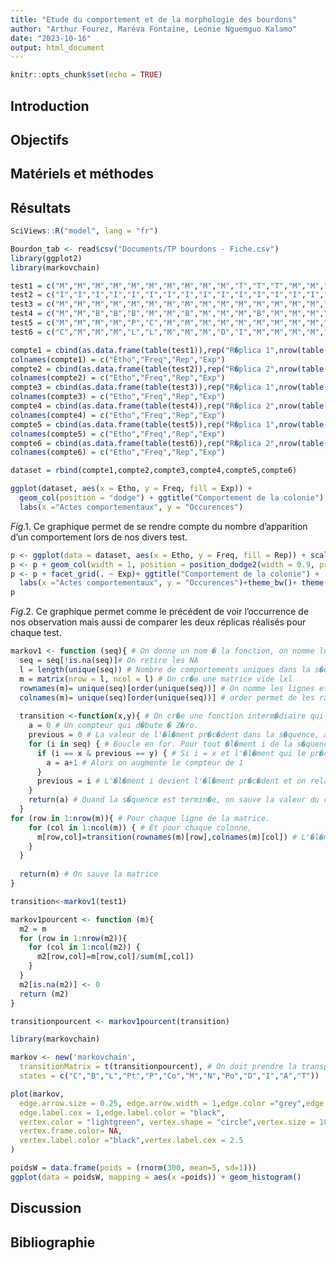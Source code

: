 ```yaml
---
title: "Etude du comportement et de la morphologie des bourdons"
author: "Arthur Fourez, Maréva Fontaine, Leonie Nguemguo Kalamo"
date: "2023-10-16"
output: html_document
---
```


```r
knitr::opts_chunk$set(echo = TRUE)
```

## Introduction

## Objectifs

## Matériels et méthodes

## Résultats

```r
SciViews::R("model", lang = "fr")
```

```r
Bourdon_tab <- read$csv("Documents/TP bourdons - Fiche.csv")
library(ggplot2)
library(markovchain)
```

```r
test1 = c("M","M","M","M","M","M","M","M","M","M","T","T","T","M","M","NA","M","I","I","M","M","I","M","Po","Po","M","I","I","I","M","M","M","M","M","Co","Co","M","M","I","I","M","M","Co","Co","I","I","T","T","M","M","I","T","M","M","I","I","I","M","NA","NA")
test2 = c("I","I","I","I","I","I","I","I","I","I","I","I","I","I","I","I","I","I","I","I","I","I","I","I","I","I","I","I","I","I","I","I","I","I","I","I","I","I","I","I","I","I","I","I","I","I","I","I","I","I","I","I","I","I","I","I","I","I","I","M")
test3 = c("M","M","M","M","M","M","M","M","M","M","M","M","M","M","M","M","M","M","M","T","M","M","M","M","M","C","M","M","L","M","M","M","M","M","M","M","I","M","M","M","M","M","M","I","M","M","I","T","M","I","T","M","M","M","I","I","M","M","M","NA")
test4 = c("M","M","B","B","B","M","M","B","M","M","M","B","M","M","M","B","B","A","M","M","M","I","A","A","M","M","M","M","M","I","N","M","M","M","M","M","M","M","M","M","M","M","M","M","M","M","M","M","M","M","A","M","M","M","M","M","M","NA","NA","NA")
test5 = c("M","M","M","M","P","C","M","M","M","M","M","M","M","M","M","M","M","M","M","M","M","M","M","M","M","M","M","M","P","M","M","Pt","I","M","M","M","M","C","M","M","M","M","M","M","M","C","I","I","I","Pt","Pt","Pt","Pt","M","NA","NA","NA","NA","NA","NA")
test6 = c("C","M","M","M","L","L","M","M","M","D","I","M","M","M","M","M","M","M","C","Pt","M","M","M","M","M","M","C","M","Pt","M","M","M","M","M","M","I","I","M","M","I","M","M","M","I","I","I","I","T","M","M","M","M","M","NA","NA","NA","NA","NA","NA","NA")
```

```r
compte1 = cbind(as.data.frame(table(test1)),rep("R�plica 1",nrow(table(test1))),rep("Exp�rience 1",nrow(table(test1))))
colnames(compte1) = c("Etho","Freq","Rep","Exp")
compte2 = cbind(as.data.frame(table(test2)),rep("R�plica 2",nrow(table(test2))),rep("Exp�rience 1",nrow(table(test2))))
colnames(compte2) = c("Etho","Freq","Rep","Exp")
compte3 = cbind(as.data.frame(table(test3)),rep("R�plica 1",nrow(table(test3))),rep("Exp�rience 2",nrow(table(test3))))
colnames(compte3) = c("Etho","Freq","Rep","Exp")
compte4 = cbind(as.data.frame(table(test4)),rep("R�plica 2",nrow(table(test4))),rep("Exp�rience 2",nrow(table(test4))))
colnames(compte4) = c("Etho","Freq","Rep","Exp")
compte5 = cbind(as.data.frame(table(test5)),rep("R�plica 1",nrow(table(test5))),rep("Exp�rience 3",nrow(table(test5))))
colnames(compte5) = c("Etho","Freq","Rep","Exp")
compte6 = cbind(as.data.frame(table(test6)),rep("R�plica 2",nrow(table(test6))),rep("Exp�rience 3",nrow(table(test6))))
colnames(compte6) = c("Etho","Freq","Rep","Exp")
```

```r
dataset = rbind(compte1,compte2,compte3,compte4,compte5,compte6)
```

```r
ggplot(dataset, aes(x = Etho, y = Freq, fill = Exp)) +
  geom_col(position = "dodge") + ggtitle("Comportement de la colonie") +
  labs(x ="Actes comportementaux", y = "Occurences")
```

*Fig*.1. Ce graphique permet de se rendre compte du nombre d'apparition d'un comportement lors de nos divers test.

```r
p <- ggplot(data = dataset, aes(x = Etho, y = Freq, fill = Rep)) + scale_fill_grey()
p <- p + geom_col(width = 1, position = position_dodge2(width = 0.9, preserve = "single"))
p <- p + facet_grid(. ~ Exp)+ ggtitle("Comportement de la colonie") +
  labs(x ="Actes comportementaux", y = "Occurences")+theme_bw()+ theme(plot.title = element_text(hjust = 0.5))
p
```

*Fig*.2. Ce graphique permet comme le précédent de voir l'occurrence de nos observation mais aussi de comparer les deux réplicas réalisés pour chaque test.

```r
markov1 <- function (seq){ # On donne un nom � la fonction, on nomme les arguments dont elle a besoin
  seq = seq[!is.na(seq)]# On retire les NA
  l = length(unique(seq)) # Nombre de comportements uniques dans la s�quence (taille de l'�thogramme) =l
  m = matrix(nrow = l, ncol = l) # On cr�e une matrice vide lxl
  rownames(m)= unique(seq)[order(unique(seq))] # On nomme les lignes et colonnes avec les comportements
  colnames(m)= unique(seq)[order(unique(seq))] # order permet de les ranger par ordre alphab�tique
  
  transition <-function(x,y){ # On cr�e une fonction interm�diaire qui permettra de calculer la valeur de chaque case
    a = 0 # Un compteur qui d�bute � Z�ro.
    previous = 0 # La valeur de l'�l�ment pr�c�dent dans la s�quence, au d�part il n'y en a pas
    for (i in seq) { # Boucle en for. Pour tout �l�ment i de la s�quence seq (seq = argument donn� � la fonction)
      if (i == x & previous == y) { # Si i = x et l'�l�ment qui le pr�c�de = y
        a = a+1 # Alors on augmente le compteur de 1
      }
      previous = i # L'�l�ment i devient l'�l�ment pr�c�dent et on relance la boucle avec le i suivant.
    }
    return(a) # Quand la s�quence est termin�e, on sauve la valeur du compteur.
  }
for (row in 1:nrow(m)){ # Pour chaque ligne de la matrice.
    for (col in 1:ncol(m)) { # Et pour chaque colonne,
      m[row,col]=transition(rownames(m)[row],colnames(m)[col]) # L'�l�ment correspondant � la ligne et � la colonne  = r�sultat de la fonction interm�diaire pour les noms de ligne et de colonne correspondant
    }
  }
  
  return(m) # On sauve la matrice
}
```

```r
transition<-markov1(test1)
```

```r
markov1pourcent <- function (m){
  m2 = m 
  for (row in 1:nrow(m2)){ 
    for (col in 1:ncol(m2)) { 
      m2[row,col]=m[row,col]/sum(m[,col]) 
    }
  }
  m2[is.na(m2)] <- 0 
  return (m2) 
}
```

```r
transitionpourcent <- markov1pourcent(transition)
```

```r
library(markovchain)
```

```r
markov <- new('markovchain',
  transitionMatrix = t(transitionpourcent), # On doit prendre la transpos�e
  states = c("C","B","L","Pt","P","Co","M","N","Po","D","I","A","T"))
```

```r
plot(markov,
  edge.arrow.size = 0.25, edge.arrow.width = 1,edge.color ="grey",edge.lty = 1,
  edge.label.cex = 1,edge.label.color = "black",
  vertex.color = "lightgreen", vertex.shape = "circle",vertex.size = 10*table(test1),
  vertex.frame.color= NA,
  vertex.label.color ="black",vertex.label.cex = 2.5
)
```

```r
poidsW = data.frame(poids = (rnorm(300, mean=5, sd=1)))
ggplot(data = poidsW, mapping = aes(x =poids)) + geom_histogram()
```

## Discussion

## Bibliographie
